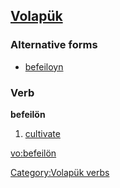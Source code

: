 ==[[Volapük]]==

===Alternative forms===
*[[befeiloyn]]
===Verb===
'''befeilön'''

# [[cultivate]]

[[Category:Volapük verbs]]

[[vo:befeilön]]